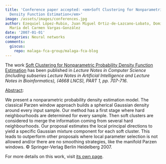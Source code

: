 ```yaml
---
title: 'Conference paper accepted: <em>Soft Clustering for Nonparametric Probability
  Density Function Estimation</em>'
image: /assets/images/conferences.jpg
author: Ezequiel López-Rubio, Juan Miguel Ortiz-de-Lazcano-Lobato, Domingo López-Rodríguez,
  María del Carmen Vargas-González
date: '2007-01-01'
categories: Neural networks
comments:
  giscus:
    repo: malaga-fca-group/malaga-fca-blog
---
```


The work <u>Soft Clustering for Nonparametric Probability Density Function Estimation</u> has been published in <em>Lecture Notes in Computer Science (including subseries Lecture Notes in Artificial Intelligence and Lecture Notes in Bioinformatics), (4668 LNCS), PART 1, <em>pp. 707-716</em></em>.

<u>Abstract</u>:



We present a nonparametric probability density estimation model. The classical Parzen window approach builds a spherical Gaussian density around every input sample. Our method has a first stage where hard neighbourhoods are determined for every sample. Then soft clusters are considered to merge the information coming from several hard neighbourhoods. Our proposal estimates the local principal directions to yield a specific Gaussian mixture component for each soft cluster. This leads to outperform other proposals where local parameter selection is not allowed and/or there are no smoothing strategies, like the manifold Parzen windows. © Springer-Verlag Berlin Heidelberg 2007.




For more details on this work, visit <a href='/publications/conferences/2007-icann2'>its own page</a>.
